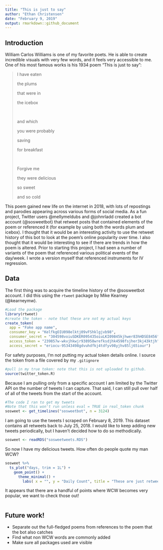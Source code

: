 ```yaml
---
title: "This is just to say"
author: "Ethan Christensen"
date: "February 9, 2019"
output: rmarkdown::github_document
---
```


## Introduction 

William Carlos Williams is one of my favorite poets. He is able to create incredible visuals with very few words, and it feels very accessible to me. One of his most famous works is his 1934 poem "This is just to say": 
  
> I have eaten
>
> the plums 
>
> that were in 
>
> the icebox 
>
> &nbsp;
>
> and which
>
> you were probably
>
> saving
>
> for breakfast
>
> &nbsp;
>
> Forgive me
>
> they were delicious
>
> so sweet
>
> and so cold
  
This poem gained new life on the internet in 2018, with lots of repostings and parodies appearing across various forms of social media. As a fun project, Twitter users @mellymeldubs and @johnrladd created a bot account (@sosweetbot) that retweet posts that contained elements of the poem or referenced it (for example by using both the words plum and icebox). I thought that it would be an interesting activity to use the retweet history of this bot to look at the poem's online popularity over time. I also thought that it would be interesting to see if there are trends in how the poem is altered. Prior to starting this project, I had seen a number of variants of the poem that referenced various political events of the day/week. I wrote a version myself that referenced instruments for IV regression.

## Data
The first thing was to acquire the timeline history of the @sosweetbot account. I did this using the `rtweet` package by Mike Kearney (@kearneymw). 

```r
#Load the package
library(rtweet)
#create the token - note that these are not my actual keys
create_token(
  app = "Fake app name",
  consumer_key = "KelfkgOIU098elktj09vFShklgjvb98",
  consumer_secret = "304598voiuSDKER095435oiuLKI09845kjhwer83hHDSE8456",
  access_token = "239857w-wkvjhkwjr938958wrefksdjhk4598fsjher3kj43ktjh",
  access_secret = "eriocu-95343498gdvuhdfkj4tdfyv98yjhv85lj65iour")
```
For safety purposes, I'm not putting my actual token details online. I source the token from a file covered by my `.gitignore`
```r
#pull in my true token: note that this is not uploaded to github.
source(twitter_token.R)
```

Because I am pulling only from a specific account I am limited by the Twitter API on the number of tweets I can capture. That said, I can still pull over half of all of the tweets from the start of the account.

```r
#The code I ran to get my tweets
#Note that this won't run unless eval = TRUE in real_token chunk
sosweet <- get_timelines("sosweetbot", n = 3124)
```

I am going to use the tweets I scraped on February 8, 2019. This dataset contains all retweets back to July 25, 2018. I would like to keep adding new tweets periodically, but I haven't decided how to do so methodically.

```r
sosweet <- readRDS("sosweetweets.RDS")
```

So now I have my delicious tweets. How often do people quote my man WCW?

```r
sosweet %>%
  ts_plot("days, trim = 1L") + 
    geom_point() + 
      theme_minimal() + 
        labs( x = "", y = "Daily Count", title = "These are just retweets")
```

It appears that there are a handful of points where WCW becomes very popular, we want to check those out!

```r

```


## Future work!
- Separate out the full-fledged poems from references to the poem that the bot also catches
- Find what non WCW words are commonly added
- Make sure all packages used are visible


